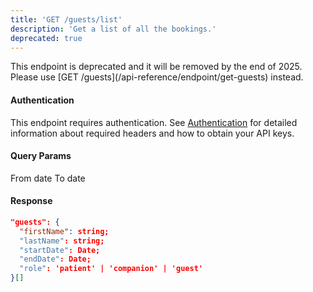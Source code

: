 ```yaml
---
title: 'GET /guests/list'
description: 'Get a list of all the bookings.'
deprecated: true
---
```


<Warning>
	This endpoint is deprecated and it will be removed by the end of 2025.
	Please use [GET /guests](/api-reference/endpoint/get-guests) instead.
</Warning>

#### Authentication

This endpoint requires authentication. See [Authentication](/api-reference/authentication) for detailed information about required headers and how to obtain your API keys.

#### Query Params

<ParamField path="start" type="Date" required>
	From date
</ParamField>

<ParamField path="end" type="Date" required>
	To date
</ParamField>

#### Response

```json
"guests": {
  "firstName": string;
  "lastName": string;
  "startDate": Date;
  "endDate": Date;
  "role": 'patient' | 'companion' | 'guest'
}[]
```
